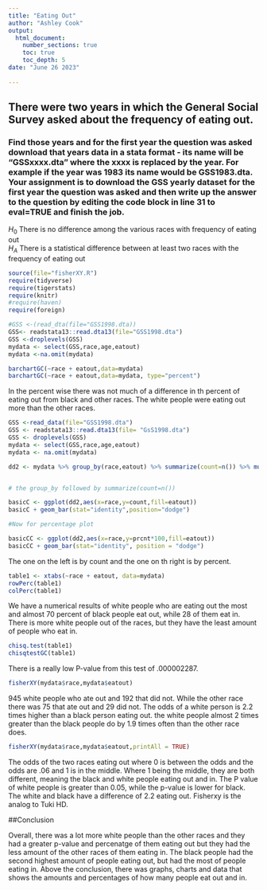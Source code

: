 ```yaml
---
title: "Eating Out"
author: "Ashley Cook"
output: 
  html_document:
    number_sections: true
    toc: true
    toc_depth: 5
date: "June 26 2023"    
    
---
```




## There were two years in which the General Social Survey asked about the frequency of eating out.
### Find those years and for the first year the question was asked download that years data in a stata format - its name will be "GSSxxxx.dta" where the xxxx is replaced by the year.  For example if the year was 1983 its name would be GSS1983.dta. Your assignment is to download the GSS yearly dataset for the first year the question was asked and then  write up the answer to the question by editing the  code block in line 31 to eval=TRUE and finish the job. 

$H_0$ There is no difference among the various races with frequency of eating out  
$H_A$ There is a statistical difference between at least two races with the frequency of eating out  


```r
source(file="fisherXY.R")
require(tidyverse)
require(tigerstats)
require(knitr)
#require(haven)
require(foreign)
```


```r
#GSS <-(read_dta(file="GSS1998.dta))
GSS<- readstata13::read.dta13(file="GSS1998.dta")
GSS <-droplevels(GSS)
mydata <- select(GSS,race,age,eatout)
mydata <-na.omit(mydata)

```


```r
barchartGC(~race + eatout,data=mydata)
barchartGC(~race + eatout,data=mydata, type="percent")

```
  
In the percent wise there was not much of a difference in th percent of eating out from black and other races. The white people were eating out more than the other races. 



```r
GSS <-read_data(file="GSS1998.dta")
GSS <- readstata13::read.dta13(file= "GsS1998.dta")
GSS <- droplevels(GSS)
mydata <- select(GSS,race,age,eatout)
mydata <- na.omit(mydata)
```


```r
dd2 <- mydata %>% group_by(race,eatout) %>% summarize(count=n()) %>% mutate(prcnt=count/sum(count))


# the group_by followed by summarize(count=n())

basicC <- ggplot(dd2,aes(x=race,y=count,fill=eatout))
basicC + geom_bar(stat="identity",position="dodge")

#Now for percentage plot

basicCC <- ggplot(dd2,aes(x=race,y=prcnt*100,fill=eatout)) 
basicCC + geom_bar(stat="identity", position = "dodge")
```
  
The one on the left is by count and the one on th right is by percent. 




```r
table1 <- xtabs(~race + eatout, data=mydata)
rowPerc(table1)
colPerc(table1)
```
  
We have a numerical results of white people who are eating out the most and almost 70 percent of black people eat out, while 28 of them eat in. There is more white people out of the races, but they have the least amount of people who eat in. 

```r
chisq.test(table1)
chisqtestGC(table1)
```
  
There is a really low P-value from this test of .000002287. 

```r
fisherXY(mydata$race,mydata$eatout)
```
  
945 white people who ate out and 192 that did not. While the other race there was 75 that ate out and 29 did not. The odds of a white person is 2.2 times higher than a black person eating out. the white people almost 2 times greater than the black people do by 1.9 times often than the other race does. 

```r
fisherXY(mydata$race,mydata$eatout,printAll = TRUE)
```
  
The odds of the two races eating out where 0 is between the odds and the odds are .06 and 1 is in the middle. Where 1 being the middle, they are both different, meaning the black and white people eating out and in. The P value of white people is greater than 0.05, while the p-value is lower for black. The white and black have a difference of 2.2 eating out. Fisherxy is the analog to Tuki HD. 

##Conclusion

Overall, there was a lot more white people than the other races and they had a greater p-value and percenatge of them eating out but they had the less amount of the other races of them eating in. The black people had the second highest amount of people eating out, but had the most of people eating in. Above the conclusion, there was graphs, charts and data that shows the amounts and percentages of how many people eat out and in. 